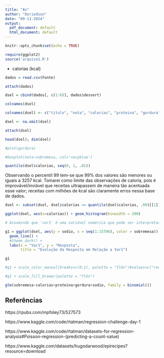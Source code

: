 ```yaml
---
title: "An"
author: "Doriedson"
date: "09-11-2024"
output:
  pdf_document: default
  html_document: default
---
```


```r
knitr::opts_chunk$set(echo = TRUE)

```

```r
require(ggplot2)
source('arquivo1.R')
```


- calorias (kcal)

```r
dados = read.csv(Fonte)

attach(dados)

dsel = cbind(dados[, c(1:6)], dados$dessert)

colnames(dsel)

colnames(dsel) <- c("titulo", "nota", "calorias", "proteina", "gordura", "sodio", "sobremesa")

dsel <- na.omit(dsel)

attach(dsel)

head(dsel); dim(dsel)

```

```r
#plot(gordura)

#boxplot(nota~sobremesa, col='navyblue')

quantile(dsel$calorias, seq(0, 1, .01))

```

Observando o percentil 99 tem-se que 99% dos valores são menores ou iguais a 3257 kcal. Tomarei como limite das observações de caloria, pois é improvável/inviável que receitas ultrapassem de maneira tão acentuada esse valor; receitas com milhões de kcal são claramente erros nessa base de dados.

```r
dsel <- subset(dsel, dsel$calorias <= quantile(dsel$calorias, .99)[[1]])

ggplot(dsel, aes(x=calorias)) + geom_histogram(binwidth = 200)

```

```r
# Assumindo que 'var1' é uma variável numérica que pode ser interpretada como tempo

g1 = ggplot(dsel, aes(y = sodio, x = seq(1:15706), color = sobremesa)) +
  geom_line() +
  #theme_dark() +
  labs(x = "Var1", y = "Resposta",
       title = "Evolução da Resposta em Relação a Var1")

g1 

#g1 + scale_color_manual(breaks=c(0:1), palette = "YlGn")#values=c("red", "green"))

#g1 + scale_fill_brewer(palette = "YlGn")

```



```r
glm(sobremesa~calorias+proteina+gordura+sodio, family = binomial())
```


## Referências

https://rpubs.com/mpfoley73/527573

https://www.kaggle.com/code/rtatman/regression-challenge-day-1

https://www.kaggle.com/code/rtatman/datasets-for-regression-analysis#Poisson-regression-(predicting-a-count-value)

https://www.kaggle.com/datasets/hugodarwood/epirecipes?resource=download


